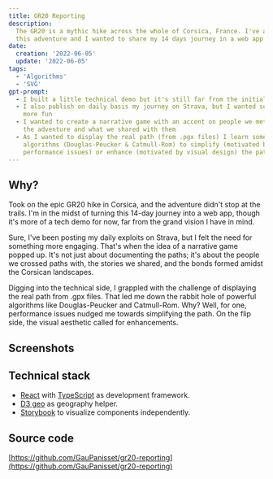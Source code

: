 ```yaml
---
title: GR20 Reporting
description:
  The GR20 is a mythic hike across the whole of Corsica, France. I've achieved
  this adventure and I wanted to share my 14 days journey in a web app.
date:
  creation: '2022-06-05'
  update: '2022-06-05'
tags:
  - 'Algorithms'
  - 'SVG'
gpt-prompt:
  - I built a little technical demo but it's still far from the initial idea
  - I also publish on daily basis my journey on Strava, but I wanted something
    more fun
  - I wanted to create a narrative game with an accent on people we met during
    the adventure and what we shared with them
  - As I wanted to display the real path (from .pgx files) I learn some powerful
    algorithms (Douglas-Peucker & Catmull-Rom) to simplify (motivated by
    performance issues) or enhance (motivated by visual design) the path.
---
```



## Why?

Took on the epic GR20 hike in Corsica, and the adventure didn't stop at the
trails. I'm in the midst of turning this 14-day journey into a web app, though
it's more of a tech demo for now, far from the grand vision I have in mind.

Sure, I've been posting my daily exploits on Strava, but I felt the need for
something more engaging. That's when the idea of a narrative game popped up.
It's not just about documenting the paths; it's about the people we crossed
paths with, the stories we shared, and the bonds formed amidst the Corsican
landscapes.

Digging into the technical side, I grappled with the challenge of displaying the
real path from .gpx files. That led me down the rabbit hole of powerful
algorithms like Douglas-Peucker and Catmull-Rom. Why? Well, for one, performance
issues nudged me towards simplifying the path. On the flip side, the visual
aesthetic called for enhancements.

## Screenshots

<MdxImage
  alt="full game screen with the GR20 path and refuges displayed as little tente icon"
  caption="Main game screen. The player scroll to explore the path, encountering refuges and points of interest along the way."
  src="my-gr20/gr20-map.jpg"
/>

<MdxImage
  alt="point of interest screen with a dialog displaying a photo of mountain and a text"
  caption="Point of interest screen. As the main character (that's me!) on this journey, I share photos and thoughts with the player."
  src="my-gr20/gr20-note-image.jpg"
/>

## Technical stack

- [React](https://fr.reactjs.org/docs/getting-started.html) with
  [TypeScript](https://www.typescriptlang.org/docs/) as development framework.
- [D3 geo](https://github.com/d3/d3-geo#api-reference) as geography helper.
- [Storybook](https://storybook.js.org/docs/react/get-started/introduction) to
  visualize components independently.

## Source code

[https://github.com/GauPanisset/gr20-reporting](https://github.com/GauPanisset/gr20-reporting)
